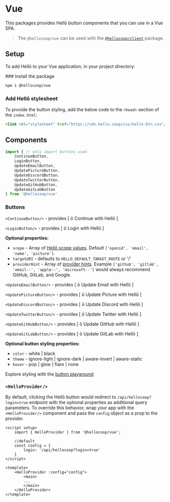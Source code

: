 
# Vue

This packages provides Hellō button components that you can use in a Vue SPA.
> The `@hellocoop/vue` can be used with the [`@hellocoop/client`](/docs/sdks/core-client/) package.

## Setup

To add Hellō to your Vue application, in your project directory:

<Steps>
### Install the package

```sh npm2yarn
npm i @hellocoop/vue
```

### Add Hellō stylesheet

To provide the button styling, add the below code to the `<head>` section of the `index.html`:

```html
<link rel="stylesheet" href="https://cdn.hello.coop/css/hello-btn.css"/>
```
</Steps>

## Components

```typescript
import { // only import buttons used
    ContinueButton, 
    LoginButton, 
    UpdateEmailButton, 
    UpdatePictureButton,
    UpdateDiscordButton,
    UpdateTwitterButton,
    UpdateGitHubButton,
    UpdateGitLabButton
} from '@hellocoop/vue'
```

### Buttons

`<ContinueButton/>` - provides \[ ō Continue with Hellō \]

`<LoginButton/>` - provides \[ ō Login with Hellō \]

**Optional properties:**

- `scope` - Array of [Hellō scope values](/docs/scopes). Default `['openid', 'email', 'name', 'picture']`.
- `targetURI` - defaults to `HELLO_DEFAULT_TARGET_ROUTE` or '/'
- `providerHint` - Array of [provider hints](/docs/apis/wallet). Example `['github', 'gitlab', 'email--', 'apple--', 'microsoft--']` would always recommend GitHub, GitLab, and Google.

`<UpdateEmailButton/>` - provides \[ ō Update Email with Hellō \]

`<UpdatePictureButton/>` - provides \[ ō Update Picture with Hellō \]

`<UpdateDiscordButton/>` - provides \[ ō Update Discord with Hellō \]

`<UpdateTwitterButton/>` - provides \[ ō Update Twitter with Hellō \]

`<UpdateGitHubButton/>` - provides \[ ō Update GitHub with Hellō \]

`<UpdateGitLabButton/>` - provides \[ ō Update GitLab with Hellō \]

**Optional button styling properties:**
- `color` - white | black
- `theme` - ignore-light | ignore-dark | aware-invert | aware-static
- `hover` - pop | glow | flare | none

Explore styling with the [button playground](/docs/buttons/#explorer)

### `<HelloProvider/>`

By default, clicking the Hellō button would redirect to `/api/hellocoop?login=true` endpoint with the optional properties as additional query parameters. To override this behavior, wrap your app with the `<HelloProvider/>` component and pass the `config` object as a prop to the provider.
```vue filename="App.vue"
<script setup>
    import { HelloProvider } from '@hellocoop/vue';

    //default
    const config = {
        login: '/api/hellocoop?login=true'
    }
</script>

<template>
    <HelloProvider :config="config">
        <main> 
        ...
        </main>
    </HelloProvider>
</template>
```